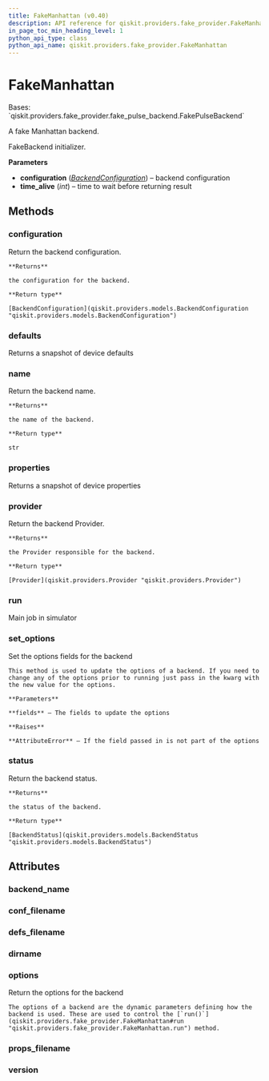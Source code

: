 ```yaml
---
title: FakeManhattan (v0.40)
description: API reference for qiskit.providers.fake_provider.FakeManhattan in qiskit v0.40
in_page_toc_min_heading_level: 1
python_api_type: class
python_api_name: qiskit.providers.fake_provider.FakeManhattan
---
```


# FakeManhattan

<Class id="qiskit.providers.fake_provider.FakeManhattan" isDedicatedPage={true} github="https://github.com/qiskit/qiskit/tree/stable/0.23/qiskit/providers/fake_provider/backends/manhattan/fake_manhattan.py" signature="FakeManhattan" modifiers="class">
  Bases: `qiskit.providers.fake_provider.fake_pulse_backend.FakePulseBackend`

  A fake Manhattan backend.

  FakeBackend initializer.

  **Parameters**

  *   **configuration** ([*BackendConfiguration*](qiskit.providers.models.BackendConfiguration "qiskit.providers.models.BackendConfiguration")) – backend configuration
  *   **time\_alive** (*int*) – time to wait before returning result

  ## Methods

  <span id="qiskit-providers-fake-provider-fakemanhattan-configuration" />

  ### configuration

  <Function id="qiskit.providers.fake_provider.FakeManhattan.configuration" signature="FakeManhattan.configuration()">
    Return the backend configuration.

    **Returns**

    the configuration for the backend.

    **Return type**

    [BackendConfiguration](qiskit.providers.models.BackendConfiguration "qiskit.providers.models.BackendConfiguration")
  </Function>

  <span id="qiskit-providers-fake-provider-fakemanhattan-defaults" />

  ### defaults

  <Function id="qiskit.providers.fake_provider.FakeManhattan.defaults" signature="FakeManhattan.defaults()">
    Returns a snapshot of device defaults
  </Function>

  <span id="qiskit-providers-fake-provider-fakemanhattan-name" />

  ### name

  <Function id="qiskit.providers.fake_provider.FakeManhattan.name" signature="FakeManhattan.name()">
    Return the backend name.

    **Returns**

    the name of the backend.

    **Return type**

    str
  </Function>

  <span id="qiskit-providers-fake-provider-fakemanhattan-properties" />

  ### properties

  <Function id="qiskit.providers.fake_provider.FakeManhattan.properties" signature="FakeManhattan.properties()">
    Returns a snapshot of device properties
  </Function>

  <span id="qiskit-providers-fake-provider-fakemanhattan-provider" />

  ### provider

  <Function id="qiskit.providers.fake_provider.FakeManhattan.provider" signature="FakeManhattan.provider()">
    Return the backend Provider.

    **Returns**

    the Provider responsible for the backend.

    **Return type**

    [Provider](qiskit.providers.Provider "qiskit.providers.Provider")
  </Function>

  <span id="qiskit-providers-fake-provider-fakemanhattan-run" />

  ### run

  <Function id="qiskit.providers.fake_provider.FakeManhattan.run" signature="FakeManhattan.run(run_input, **kwargs)">
    Main job in simulator
  </Function>

  <span id="qiskit-providers-fake-provider-fakemanhattan-set-options" />

  ### set\_options

  <Function id="qiskit.providers.fake_provider.FakeManhattan.set_options" signature="FakeManhattan.set_options(**fields)">
    Set the options fields for the backend

    This method is used to update the options of a backend. If you need to change any of the options prior to running just pass in the kwarg with the new value for the options.

    **Parameters**

    **fields** – The fields to update the options

    **Raises**

    **AttributeError** – If the field passed in is not part of the options
  </Function>

  <span id="qiskit-providers-fake-provider-fakemanhattan-status" />

  ### status

  <Function id="qiskit.providers.fake_provider.FakeManhattan.status" signature="FakeManhattan.status()">
    Return the backend status.

    **Returns**

    the status of the backend.

    **Return type**

    [BackendStatus](qiskit.providers.models.BackendStatus "qiskit.providers.models.BackendStatus")
  </Function>

  ## Attributes

  ### backend\_name

  <Attribute id="qiskit.providers.fake_provider.FakeManhattan.backend_name" attributeValue="'fake_manhattan'" />

  ### conf\_filename

  <Attribute id="qiskit.providers.fake_provider.FakeManhattan.conf_filename" attributeValue="'conf_manhattan.json'" />

  ### defs\_filename

  <Attribute id="qiskit.providers.fake_provider.FakeManhattan.defs_filename" attributeValue="'defs_manhattan.json'" />

  ### dirname

  <Attribute id="qiskit.providers.fake_provider.FakeManhattan.dirname" attributeValue="'/home/runner/work/qiskit/qiskit/.tox/docs/lib/python3.8/site-packages/qiskit/providers/fake_provider/backends/manhattan'" />

  ### options

  <Attribute id="qiskit.providers.fake_provider.FakeManhattan.options">
    Return the options for the backend

    The options of a backend are the dynamic parameters defining how the backend is used. These are used to control the [`run()`](qiskit.providers.fake_provider.FakeManhattan#run "qiskit.providers.fake_provider.FakeManhattan.run") method.
  </Attribute>

  ### props\_filename

  <Attribute id="qiskit.providers.fake_provider.FakeManhattan.props_filename" attributeValue="'props_manhattan.json'" />

  ### version

  <Attribute id="qiskit.providers.fake_provider.FakeManhattan.version" attributeValue="1" />
</Class>

